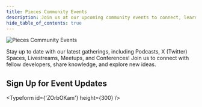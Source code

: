 ```yaml
---
title: Pieces Community Events
description: Join us at our upcoming community events to connect, learn, and grow with fellow developers.
hide_table_of_contents: true
---
```



![Pieces Community Events](/events/hero.png)

Stay up to date with our latest gatherings, including Podcasts, X (Twitter) Spaces, Livestreams, Meetups, and Conferences! Join us to connect with fellow developers, share knowledge, and explore new ideas.

<EventCarousel />

## Sign Up for Event Updates

<Typeform id={'ZOrbOKam'} height={300} />
